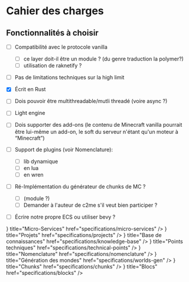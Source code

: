 
# Cahier des charges

## Fonctionnalités à choisir

- [ ]  Compatibilité avec le protocole vanilla
    - [ ]  ce layer doit-il être un module ? (du genre traduction la polymer?)
    - [ ]  utilisation de raknetify ?
- [ ]  Pas de limitations techniques sur la high limit
- [x]  Écrit en Rust
- [ ]  Dois pouvoir être multithreadable/mutli threadé (voire async ?)
- [ ]  Light engine
- [ ]  Dois supporter des add-ons (le contenu de Minecraft vanilla pourrait être lui-même un add-on, le soft du serveur n'étant qu'un moteur à “Minecraft”)
- [ ]  Support de plugins (voir Nomenclature):
    - [ ]  lib dynamique
    - [ ]  en lua
    - [ ]  en wren
- [ ]  Ré-Implémentation du générateur de chunks de MC ?
    - [ ]  (module ?)
    - [ ]  Demander à l'auteur de c2me s'il veut bien participer ?
- [ ]  Écrire notre propre ECS ou utiliser bevy ?


<div className="nx-mt-16">
  <Cards num={2}>
    <Card
      icon={<GalleryVerticalEnd />}
      title="Micro-Services"
      href="specifications/micro-services"
    />
    <Card
      icon={<GalleryVerticalEnd />}
      title="Projets"
      href="specifications/projects"
    />
    <Card
      icon={<GalleryVerticalEnd />}
      title="Base de connaissances"
      href="specifications/knowledge-base"
    />
    <Card
      icon={<GalleryVerticalEnd />}
      title="Points techniques"
      href="specifications/technical-points"
    />
    <Card
      icon={<GalleryVerticalEnd />}
      title="Nomenclature"
      href="specifications/nomenclature"
    />
    <Card
      icon={<GalleryVerticalEnd />}
      title="Génération des mondes"
      href="specifications/worlds-gen"
    />
    <Card
      icon={<GalleryVerticalEnd />}
      title="Chunks"
      href="specifications/chunks"
    />
    <Card
      icon={<GalleryVerticalEnd />}
      title="Blocs"
      href="specifications/blocks"
    />
  </Cards>
</div>